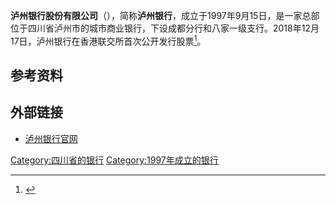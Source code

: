 {{Bank Financial Information
| name = 泸州银行股份有限公司
| else_name = Luzhou Bank Co., Ltd.
| image = [[File:Luzhou_Bank_Logo.png|File:Luzhou_Bank_Logo.png]]
| full_name = 
| abbreviated_name = 泸州银行
| market_information = {{Hkex|1983}}
| CNAPS_code =  
| isin_code = 
| swift_code = 
| WKN_Number = 
| CBRC_code = B0210H251050001
| NACAO_code = 91510500708926271U
| iban_code =
| finance_code_list = 
| finance_code = 
| banktype = [[城市商业银行|城市商业银行]]
| open_date = {{start date and age|1997|09|15|p=yes}}<REF NAME="REPORT">{{Cite web|url=https://www1.hkexnews.hk/listedco/listconews/sehk/2020/0427/2020042700596_c.pdf|title=2019年度报告|publisher=泸州银行|accessdate=2020-11-12|format=pdf|archiveurl=https://web.archive.org/web/20201112075026/https://www1.hkexnews.hk/listedco/listconews/sehk/2020/0427/2020042700596_c.pdf|archivedate=2020-11-12|dead-url=no}}</REF>
| closing_date =
| zip_code = 646000
| location = {{PRC}}<br>[[四川省|四川省]][[泸州市|泸州市]]江阳区酒城大道三段18号1号楼
| slogan = 
| chairman = 游江<REF NAME="REPORT" />
| president = 徐先忠<REF NAME="REPORT" />
| revenue = 
| operating_income = 
| net_income = 
| assets = 
| equity = 
| capital = 
| num_employees = 
| major_shareholder = {{unbulleted list|泸州老窖集团有限责任公司（14.91%）|四川省佳乐企业集团有限公司（12.42%）|泸州鑫福矿业集团有限公司（12.42%）<REF NAME="REPORT" />}}
| homepage = {{url|https://www.lzccb.cn/}}
| footnotes = 
}}
'''泸州银行股份有限公司'''（{{lang-en|Luzhou Bank Co., Ltd.}}），简称'''泸州银行'''，成立于1997年9月15日，是一家总部位于四川省泸州市的城市商业银行，下设成都分行和八家一级支行。2018年12月17日，泸州银行在香港联交所首次公开发行股票<REF NAME="INTRO">{{Cite web|url=https://www.lzccb.cn/portal/zh_CN/jrsh/shjs/index.html|title=泸州银行简介|date=2020-06-30|publisher=泸州银行|accessdate=2020-11-12|archiveurl=https://web.archive.org/web/20201112080237/https://www.lzccb.cn/portal/zh_CN/jrsh/shjs/index.html|archivedate=2020-11-12|dead-url=no}}</REF>。

==参考资料==
{{Reflist}}

== 外部链接 ==
* [https://www.lzccb.cn/ 泸州银行官网] {{Wayback|url=https://www.lzccb.cn/ |date=20210128010248 }}

{{中华人民共和国银行}}
{{中华人民共和国城市商业银行}}
[[Category:四川省的银行|Category:四川省的银行]]
[[Category:1997年成立的银行|Category:1997年成立的银行]]